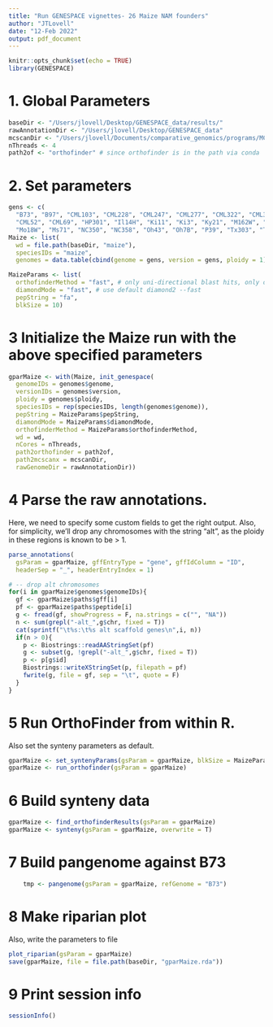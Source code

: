 ```yaml
---
title: "Run GENESPACE vignettes- 26 Maize NAM founders"
author: "JTLovell"
date: "12-Feb 2022"
output: pdf_document
---
```


```r
knitr::opts_chunk$set(echo = TRUE)
library(GENESPACE)
```

# 1. Global Parameters

```r
baseDir <- "/Users/jlovell/Desktop/GENESPACE_data/results/"
rawAnnotationDir <- "/Users/jlovell/Desktop/GENESPACE_data"
mcscanDir <- "/Users/jlovell/Documents/comparative_genomics/programs/MCScanX"
nThreads <- 4
path2of <- "orthofinder" # since orthofinder is in the path via conda
```


# 2. Set parameters

```r
gens <- c(
  "B73", "B97", "CML103", "CML228", "CML247", "CML277", "CML322", "CML333",
  "CML52", "CML69", "HP301", "Il14H", "Ki11", "Ki3", "Ky21", "M162W", "M37W",
  "Mo18W", "Ms71", "NC350", "NC358", "Oh43", "Oh7B", "P39", "Tx303", "Tzi8")
Maize <- list(
  wd = file.path(baseDir, "maize"),
  speciesIDs = "maize",
  genomes = data.table(cbind(genome = gens, version = gens, ploidy = 1)))

MaizeParams <- list(
  orthofinderMethod = "fast", # only uni-directional blast hits, only orthofinder -og
  diamondMode = "fast", # use default diamond2 --fast
  pepString = "fa",
  blkSize = 10)
```

# 3 Initialize the Maize run with the above specified parameters

```r
gparMaize <- with(Maize, init_genespace(
  genomeIDs = genomes$genome,
  versionIDs = genomes$version,
  ploidy = genomes$ploidy,
  speciesIDs = rep(speciesIDs, length(genomes$genome)),
  pepString = MaizeParams$pepString,
  diamondMode = MaizeParams$diamondMode,
  orthofinderMethod = MaizeParams$orthofinderMethod,
  wd = wd,
  nCores = nThreads,
  path2orthofinder = path2of,
  path2mcscanx = mcscanDir,
  rawGenomeDir = rawAnnotationDir))
```

# 4 Parse the raw annotations. 

Here, we need to specify some custom fields to get the right output. Also, for simplicity, we'll drop any chromosomes with the string "alt", as the ploidy in these regions is known to be > 1. 
```r
parse_annotations(
  gsParam = gparMaize, gffEntryType = "gene", gffIdColumn = "ID",
  headerSep = "_", headerEntryIndex = 1)

# -- drop alt chromosomes
for(i in gparMaize$genomes$genomeIDs){
  gf <- gparMaize$paths$gff[i]
  pf <- gparMaize$paths$peptide[i]
  g <- fread(gf, showProgress = F, na.strings = c("", "NA"))
  n <- sum(grepl("-alt_",g$chr, fixed = T))
  cat(sprintf("\t%s:\t%s alt scaffold genes\n",i, n))
  if(n > 0){
    p <- Biostrings::readAAStringSet(pf)
    g <- subset(g, !grepl("-alt_",g$chr, fixed = T))
    p <- p[g$id]
    Biostrings::writeXStringSet(p, filepath = pf)
    fwrite(g, file = gf, sep = "\t", quote = F)
  }
}
```

# 5 Run OrthoFinder from within R. 

Also set the synteny parameters as default. 

```r
gparMaize <- set_syntenyParams(gsParam = gparMaize, blkSize = MaizeParams$blkSize)
gparMaize <- run_orthofinder(gsParam = gparMaize)
```

# 6 Build synteny data

```r
gparMaize <- find_orthofinderResults(gsParam = gparMaize)
gparMaize <- synteny(gsParam = gparMaize, overwrite = T)
```

# 7 Build pangenome against B73

```r
    tmp <- pangenome(gsParam = gparMaize, refGenome = "B73")
```

# 8 Make riparian plot

Also, write the parameters to file

```r
plot_riparian(gsParam = gparMaize)
save(gparMaize, file = file.path(baseDir, "gparMaize.rda"))
```

# 9 Print session info

```r
sessionInfo()
```
